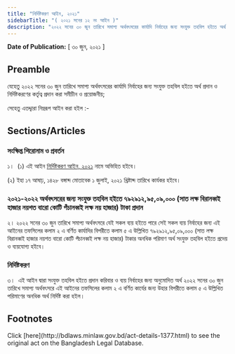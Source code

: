 ```yaml
---
title: "নির্দিষ্টকরণ আইন, ২০২১"
sidebarTitle: "( ২০২১ সনের ১২ নং আইন )"
description: "২০২২ সনের ৩০ জুন তারিখে সমাপ্য অর্থবৎসরের কার্যাদি নির্বাহের জন্য সংযুক্ত তহবিল হইতে অর্থ প্রদান ও নির্দিষ্টকরণের কর্তৃত্ব প্রদানের জন্য প্রণীত আইন"
---
```


**Date of Publication:** [ ৩০ জুন, ২০২১ ]

## Preamble

যেহেতু ২০২২ সনের ৩০ জুন তারিখে সমাপ্য অর্থবৎসরের কার্যাদি নির্বাহের জন্য সংযুক্ত তহবিল হইতে অর্থ প্রদান ও নির্দিষ্টকরণের কর্তৃত্ব প্রদান করা সমীচীন ও প্রয়োজনীয়;

সেহেতু এতদ্দ্বারা নিম্নরূপ আইন করা হইল :-

## Sections/Articles

### সংক্ষিপ্ত শিরোনাম ও প্রবর্তন

১।  (১) এই আইন [নির্দিষ্টকরণ আইন, ২০২১](/act-1377.html "নির্দিষ্টকরণ আইন, ২০২১") নামে অভিহিত হইবে।

(২) ইহা ১৭ আষাঢ়, ১৪২৮ বঙ্গাব্দ মোতাবেক ১ জুলাই, ২০২১ খ্রিষ্টাব্দ তারিখে কার্যকর হইবে।

### ২০২১-২০২২ অর্থবৎসরের জন্য সংযুক্ত তহবিল হইতে ৭৯২৯১২,৯৫,০৯,০০০ (সাত লক্ষ বিরানব্বই হাজার নয়শত বারো কোটি পঁচানব্বই লক্ষ নয় হাজার) টাকা প্রদান

২। ২০২২ সনের ৩০ জুন তারিখে সমাপ্য অর্থবৎসরে যেই সকল ব্যয় হইতে পারে সেই সকল ব্যয় নির্বাহের জন্য এই আইনের তফসিলের কলাম ২ এ বর্ণিত কার্যাদির বিপরীতে কলাম ৫ এ উল্লিখিত ৭৯২৯১২,৯৫,০৯,০০০ (সাত লক্ষ বিরানব্বই হাজার নয়শত বারো কোটি পঁচানব্বই লক্ষ নয় হাজার) টাকার অনধিক পরিমাণ অর্থ সংযুক্ত তহবিল হইতে প্রদেয় ও ব্যয়যোগ্য হইবে।

### নির্দিষ্টকরণ

৩।  এই আইন দ্বারা সংযুক্ত তহবিল হইতে প্রদান করিবার ও ব্যয় নির্বাহের জন্য অনুমোদিত অর্থ ২০২২ সনের ৩০ জুন তারিখে সমাপ্য অর্থবৎসরে এই আইনের তফসিলের কলাম ২ এ বর্ণিত কার্যের জন্য উহার বিপরীতে কলাম ৫ এ উল্লিখিত পরিমাণের অনধিক অর্থ নির্দিষ্ট করা হইল।

## Footnotes

<Note>
  Click [here](http://bdlaws.minlaw.gov.bd/act-details-1377.html) to see the original act on the Bangladesh Legal Database.
</Note>
